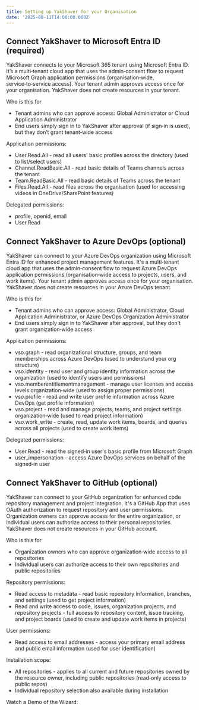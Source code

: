 ```yaml
---
title: Setting up YakShaver for your Organisation
date: '2025-08-11T14:00:00.000Z'
---
```


## Connect YakShaver to Microsoft Entra ID (required)

YakShaver connects to your Microsoft 365 tenant using Microsoft Entra ID. It’s a multi‑tenant cloud app that uses the admin‑consent flow to request Microsoft Graph application permissions (organisation‑wide, service‑to‑service access). Your tenant admin approves access once for your organisation. YakShaver does not create resources in your tenant.

Who is this for

* Tenant admins who can approve access: Global Administrator or Cloud Application Administrator
* End users simply sign in to YakShaver after approval (if sign‑in is used), but they don’t grant tenant‑wide access

Application permissions:

* User.Read.All - read all users' basic profiles across the directory (used to list/select users)
* Channel.ReadBasic.All - read basic details of Teams channels across the tenant
* Team.ReadBasic.All - read basic details of Teams across the tenant
* Files.Read.All - read files across the organisation (used for accessing videos in OneDrive/SharePoint features)

Delegated permissions:

* profile, openid, email
* User.Read

## Connect YakShaver to Azure DevOps (optional)

YakShaver can connect to your Azure DevOps organization using Microsoft Entra ID for enhanced project management features. It's a multi‑tenant cloud app that uses the admin‑consent flow to request Azure DevOps application permissions (organisation‑wide access to projects, users, and work items). Your tenant admin approves access once for your organisation. YakShaver does not create resources in your Azure DevOps tenant.

Who is this for

* Tenant admins who can approve access: Global Administrator, Cloud Application Administrator, or Azure DevOps Organization Administrator
* End users simply sign in to YakShaver after approval, but they don't grant organization‑wide access

Application permissions:

* vso.graph - read organizational structure, groups, and team memberships across Azure DevOps (used to understand your org structure)
* vso.identity - read user and group identity information across the organization (used to identify users and permissions)
* vso.memberentitlementmanagement - manage user licenses and access levels organization‑wide (used to assign proper permissions)
* vso.profile - read and write user profile information across Azure DevOps (get profile information)
* vso.project - read and manage projects, teams, and project settings organization‑wide (used to read project information)
* vso.work\_write - create, read, update work items, boards, and queries across all projects (used to create work items)

Delegated permissions:

* User.Read - read the signed‑in user's basic profile from Microsoft Graph
* user\_impersonation - access Azure DevOps services on behalf of the signed‑in user

## Connect YakShaver to GitHub (optional)

YakShaver can connect to your GitHub organization for enhanced code repository management and project integration. It's a GitHub App that uses OAuth authorization to request repository and user permissions. Organization owners can approve access for the entire organization, or individual users can authorize access to their personal repositories. YakShaver does not create resources in your GitHub account.

Who is this for

* Organization owners who can approve organization‑wide access to all repositories
* Individual users can authorize access to their own repositories and public repositories

Repository permissions:

* Read access to metadata - read basic repository information, branches, and settings (used to get project information)
* Read and write access to code, issues, organization projects, and repository projects - full access to repository content, issue tracking, and project boards (used to create and update work items in projects)

User permissions:

* Read access to email addresses - access your primary email address and public email information (used for user identification)

Installation scope:

* All repositories - applies to all current and future repositories owned by the resource owner, including public repositories (read‑only access to public repos)
* Individual repository selection also available during installation

Watch a Demo of the Wizard:

<Youtube thumbnail="https://img.youtube.com/vi/dxZGcqpSXFQ/maxresdefault.jpg" externalVideoLink="https://www.youtube.com/embed/dxZGcqpSXFQ" size="medium" />
